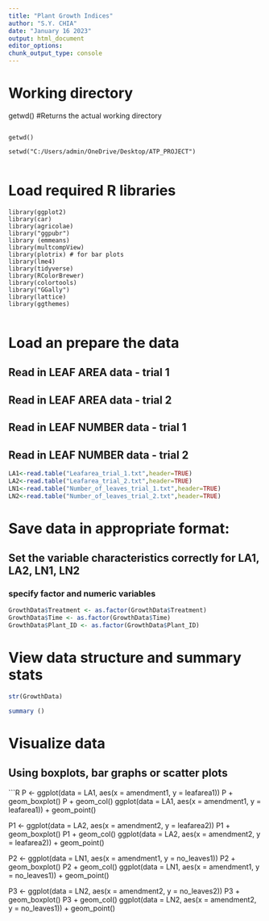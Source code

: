 ```yaml
---
title: "Plant Growth Indices"
author: "S.Y. CHIA"
date: "January 16 2023"
output: html_document
editor_options: 
chunk_output_type: console
---
```



# Working directory

getwd()  #Returns the actual working directory

```

getwd()

setwd("C:/Users/admin/OneDrive/Desktop/ATP_PROJECT")


```

# Load required R libraries


```
library(ggplot2)
library(car)
library(agricolae)
library("ggpubr")
library (emmeans)
library(multcompView)
library(plotrix) # for bar plots
library(lme4)
library(tidyverse)
library(RColorBrewer)
library(colortools)
library("GGally")
library(lattice)
library(ggthemes)


```
# Load an prepare the data

## Read in LEAF AREA data - trial 1
## Read in LEAF AREA data - trial 2

## Read in LEAF NUMBER data - trial 1
## Read in LEAF NUMBER data - trial 2

```R

LA1<-read.table("Leafarea_trial_1.txt",header=TRUE)
LA2<-read.table("Leafarea_trial_2.txt",header=TRUE)
LN1<-read.table("Number_of_leaves_trial_1.txt",header=TRUE)
LN2<-read.table("Number_of_leaves_trial_2.txt",header=TRUE)


```

# Save data in appropriate format: 
## Set the variable characteristics correctly for LA1, LA2, LN1, LN2
### specify factor and numeric variables

```R


GrowthData$Treatment <- as.factor(GrowthData$Treatment)
GrowthData$Time <- as.factor(GrowthData$Time) 
GrowthData$Plant_ID <- as.factor(GrowthData$Plant_ID)


```

# View data structure and summary stats

```R

str(GrowthData)

summary ()


```

# Visualize data
## Using boxplots, bar graphs or scatter plots

```R

P <- ggplot(data = LA1, aes(x = amendment1, y = leafarea1))
    P + geom_boxplot()
    P + geom_col()
ggplot(data = LA1, aes(x = amendment1, y = leafarea1)) + geom_point()


P1 <- ggplot(data = LA2, aes(x = amendment2, y = leafarea2))
    P1 + geom_boxplot()
    P1 + geom_col()
ggplot(data = LA2, aes(x = amendment2, y = leafarea2)) + geom_point()



P2 <- ggplot(data = LN1, aes(x = amendment1, y = no_leaves1))
    P2 + geom_boxplot()
    P2 + geom_col()
ggplot(data = LN1, aes(x = amendment1, y = no_leaves1)) + geom_point()


P3 <- ggplot(data = LN2, aes(x = amendment2, y = no_leaves2))
    P3 + geom_boxplot()
    P3 + geom_col()
ggplot(data = LN2, aes(x = amendment2, y = no_leaves1)) + geom_point()